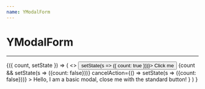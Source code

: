 ```yaml
---
name: YModalForm
---
```



# YModalForm
---
<Playground>
<State initialState={{ count: false }}>
<Observe>
{({ count, setState }) => (
	<>
		<button onClick={() => setState(s => ({ count: true }))}>
		Click me
		</button>
		{count &&
			<YModalForm
				title='Modal Title'
				submitAction={() => setState(s => ({count: false}))}
				cancelAction={() => setState(s => ({count: false}))}
			>
				Hello, I am a basic modal, close me with the standard button!
			</YModalForm>
		}
	</>
) }
</Observe>
</State>
</Playground>